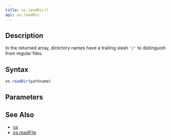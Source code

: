 ```yaml
---
title: os.readDir()
api: os.readDir
---
```


## Description

<Summary/>

In the returned array, directory names have a trailing slash `'/'` to distinguish from regular files.

## Syntax

``` js
os.readDir(pathname)
```

## Parameters

<Parameters/>

## See Also

* [os](/reference/api/os)
* [os.readFile](/reference/api/os/readFile)
